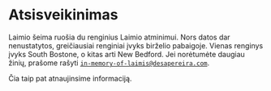
<Layout location={props.location}>
<SEO title="Atsisveikinimas" />

# Atsisveikinimas

Laimio šeima ruošia du renginius Laimio atminimui. Nors datos dar
nenustatytos, greičiausiai renginiai įvyks birželio pabaigoje. Vienas renginys
įvyks South Bostone, o kitas arti New Bedford. Jei norėtumėte daugiau žinių,
prašome rašyti <code>in-memory-of-laimis@desapereira.com</code>.

Čia taip pat atnaujinsime informaciją.
</Layout>

